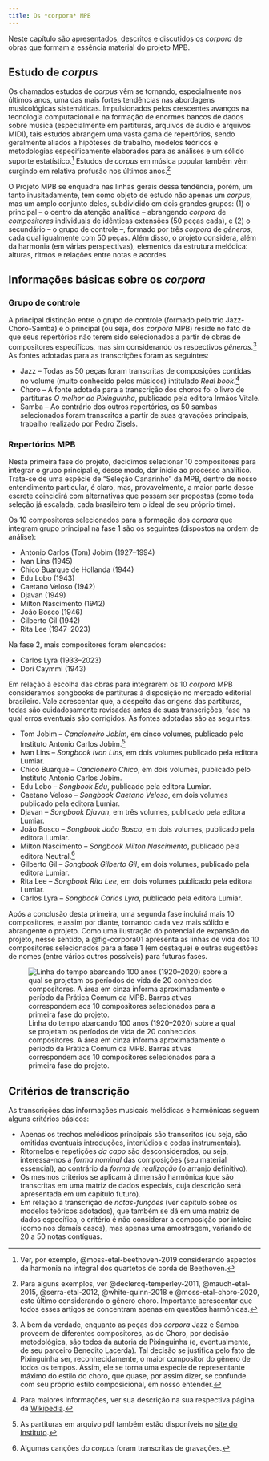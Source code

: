 ```yaml
---
title: Os *corpora* MPB
---
```


Neste capítulo são apresentados, descritos e discutidos os *corpora* de obras que formam a essência material do projeto MPB.

## Estudo de *corpus*
Os chamados estudos de *corpus* vêm se tornando, especialmente nos últimos anos, uma das mais fortes tendências nas abordagens musicológicas sistemáticas. Impulsionados pelos crescentes avanços na tecnologia computacional e na formação de enormes bancos de dados sobre música (especialmente em partituras, arquivos de áudio e arquivos MIDI), tais estudos abrangem uma vasta gama de repertórios, sendo geralmente aliados a hipóteses de trabalho, modelos teóricos e metodologias especificamente elaborados para as análises e um sólido suporte estatístico.^[Ver, por exemplo, @moss-etal-beethoven-2019 considerando aspectos da harmonia na integral dos quartetos de corda de Beethoven.] Estudos de *corpus* em música popular também vêm surgindo em relativa profusão nos últimos anos.^[Para alguns exemplos, ver @declercq-temperley-2011, @mauch-etal-2015, @serra-etal-2012, @white-quinn-2018 e @moss-etal-choro-2020, este último considerando o gênero choro. Importante acrescentar que todos esses artigos se concentram apenas em questões harmônicas.]

O Projeto MPB se enquadra nas linhas gerais dessa tendência, porém, um tanto inusitadamente, tem como objeto de estudo não apenas um *corpus*, mas um amplo conjunto deles, subdividido em dois grandes grupos: (1) o principal -- o centro da atenção analítica -- abrangendo *corpora* de *compositores* individuais de idênticas extensões (50 peças cada), e (2) o secundário -- o grupo de controle --, formado por três *corpora* de *gêneros*, cada qual igualmente com 50 peças. Além disso, o projeto considera, além da harmonia (em várias perspectivas), elementos da estrutura melódica: alturas, ritmos e relações entre notas e acordes.

<!--
Como apontado por @covach-2023, a despeito de sua proeminência atual, os estudos de *corpus* em música popular não são, de modo algum, imunes a problemas. Uma das mais pertinentes críticas feitas pelo autor diz respeito aos critérios de seleção de peças para a formação de um *corpus*.....................

[@huron-2013, p. 4] ..............estudos históricos (finitos) x prospectivos [PARECE QUE O MPB É AS 2 COISAS]..............

HUGO, PENSEI QUE TALVEZ VC PUDESSE INCLUIR ALGUMA ARGUMENTAÇÃO EM FAVOR DOS NOSSOS CRITÉRIOS DE SELEÇÃO DE CORPUS, O QUE ACHA?
-->

## Informações básicas sobre os *corpora*
### Grupo de controle
A principal distinção entre o grupo de controle (formado pelo trio Jazz-Choro-Samba) e o principal (ou seja, dos *corpora* MPB) reside no fato de que seus repertórios não terem sido selecionados a partir de obras de compositores específicos, mas sim considerando os respectivos *gêneros*.^[A bem da verdade, enquanto as peças dos *corpora* Jazz e Samba proveem de diferentes compositores, as do Choro, por decisão metodológica, são todos da autoria de Pixinguinha (e, eventualmente, de seu parceiro Benedito Lacerda). Tal decisão se justifica pelo fato de Pixinguinha ser, reconhecidamente, o maior compositor do gênero de todos os tempos. Assim, ele se torna uma espécie de representante máximo do estilo do choro, que quase, por assim dizer, se confunde com seu próprio estilo composicional, em nosso entender.] As fontes adotadas para as transcrições foram as seguintes:

* Jazz -- Todas as 50 peças foram transcritas de composições contidas no volume (muito conhecido pelos músicos) intitulado *Real book*.^[Para maiores informações, ver sua descrição na sua respectiva página da [Wikipedia](https://en.wikipedia.org/wiki/Real_Book).]
* Choro -- A fonte adotada para a transcrição dos choros foi o livro de partituras *O melhor de Pixinguinha*, publicado pela editora Irmãos Vitale.
* Samba -- Ao contrário dos outros repertórios, os 50 sambas selecionados foram transcritos a partir de suas gravações principais, trabalho realizado por Pedro Zisels.

### Repertórios MPB
Nesta primeira fase do projeto, decidimos selecionar 10 compositores para integrar o grupo principal e, desse modo, dar início ao processo analítico. Trata-se de uma espécie de "Seleção Canarinho" da MPB, dentro de nosso entendimento particular, é claro, mas, provavelmente, a maior parte desse escrete coincidirá com alternativas que possam ser propostas (como toda seleção já escalada, cada brasileiro tem o ideal de seu próprio time).

Os 10 compositores selecionados para a formação dos *corpora* que integram grupo principal na fase 1 são os seguintes (dispostos na ordem de análise):

* Antonio Carlos (Tom) Jobim (1927--1994)
* Ivan Lins (1945)
* Chico Buarque de Hollanda (1944)
* Edu Lobo (1943)
* Caetano Veloso (1942)
* Djavan (1949)
* Milton Nascimento (1942)
* João Bosco (1946)
* Gilberto Gil (1942)
* Rita Lee (1947--2023)

Na fase 2, mais compositores foram elencados:

* Carlos Lyra (1933--2023)
* Dori Caymmi (1943)

Em relação à escolha das obras para integrarem os 10 *corpora* MPB consideramos songbooks de partituras à disposição no mercado editorial brasileiro. Vale acrescentar que, a despeito das origens das partituras, todas são cuidadosamente revisadas antes de suas transcrições, fase na qual erros eventuais são corrigidos. As fontes adotadas são as seguintes:

* Tom Jobim -- *Cancioneiro Jobim*, em cinco volumes, publicado pelo Instituto Antonio Carlos Jobim.^[As partituras em arquivo pdf também estão disponíveis no [site do Instituto](https://www.jobim.org/jobim/handle/2010/4135).]
* Ivan Lins -- *Songbook Ivan Lins*, em dois volumes publicado pela editora Lumiar.
* Chico Buarque -- *Cancioneiro Chico*, em dois volumes, publicado pelo Instituto Antonio Carlos Jobim.
* Edu Lobo -- *Songbook Edu*, publicado pela editora Lumiar.
* Caetano Veloso -- *Songbook Caetano Veloso*, em dois volumes publicado pela editora Lumiar.  
* Djavan -- *Songbook Djavan*, em três volumes, publicado pela editora Lumiar. 
* João Bosco -- *Songbook João Bosco*, em dois volumes, publicado pela editora Lumiar. 
* Milton Nascimento -- *Songbook Milton Nascimento*, publicado pela editora Neutral.^[Algumas canções do *corpus* foram transcritas de gravações.]   
* Gilberto Gil -- *Songbook Gilberto Gil*, em dois volumes, publicado pela editora Lumiar.  
* Rita Lee -- *Songbook Rita Lee*, em dois volumes publicado pela editora Lumiar.
* Carlos Lyra -- *Songbook Carlos Lyra*, publicado pela editora Lumiar.

Após a conclusão desta primeira, uma segunda fase incluirá mais 10 compositores, e assim por diante, tornando cada vez mais sólido e abrangente o projeto. Como uma ilustração do potencial de expansão do projeto, nesse sentido, a @fig-corpora01 apresenta as linhas de vida dos 10 compositores selecionados para a fase 1 (em destaque) e outras sugestões de nomes (entre vários outros possíveis) para futuras fases.

![Linha do tempo abarcando 100 anos (1920--2020) sobre a qual se projetam os períodos de vida de 20 conhecidos compositores. A área em cinza informa aproximadamente o período da Prática Comum da MPB. Barras ativas correspondem aos 10 compositores selecionados para a primeira fase do projeto.](../figs/corpora-mpb-01.png){#fig-corpora01}

## Critérios de transcrição

As transcrições das informações musicais melódicas e harmônicas seguem alguns critérios básicos:

* Apenas os trechos melódicos principais são transcritos (ou seja, são omitidas eventuais introduções, interlúdios e codas instrumentais).
* Ritornelos e repetições *da capo* são desconsiderados, ou seja, interessa-nos a *forma nominal* das composições (seu material essencial), ao contrário da *forma de realização* (o arranjo definitivo).
* Os mesmos critérios se aplicam à dimensão harmônica (que são transcritas em uma matriz de dados especiais, cuja descrição será apresentada em um capítulo futuro).
* Em relação à transcrição de *notas-funções* (ver capítulo sobre os modelos teóricos adotados), que também se dá em uma matriz de dados específica, o critério é não considerar a composição por inteiro (como nos demais casos), mas apenas uma amostragem, variando de 20 a 50 notas contíguas.
